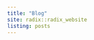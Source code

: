 ```yaml
---
title: "Blog"
site: radix::radix_website
listing: posts
---
```



<br><br><br><br><br><br><br>
<br><br><br><br><br><br><br>
<br><br><br><br><br><br><br>
<br><br><br><br><br><br><br>
